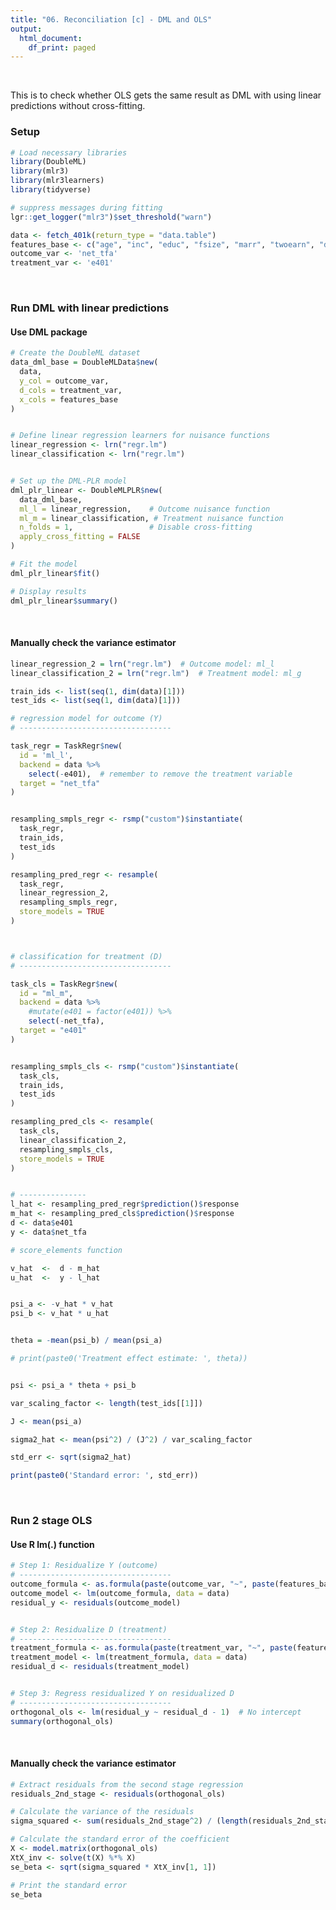 ```yaml
---
title: "06. Reconciliation [c] - DML and OLS"
output:
  html_document:
    df_print: paged
---
```

\


This is to check whether OLS gets the same result as DML with using linear predictions without cross-fitting.


### Setup

```r

# Load necessary libraries
library(DoubleML)
library(mlr3)
library(mlr3learners)
library(tidyverse)

# suppress messages during fitting
lgr::get_logger("mlr3")$set_threshold("warn")

data <- fetch_401k(return_type = "data.table")
features_base <- c("age", "inc", "educ", "fsize", "marr", "twoearn", "db", "pira", "hown")
outcome_var <- 'net_tfa'
treatment_var <- 'e401'

```

\

### Run DML with linear predictions

#### Use DML package

```r
# Create the DoubleML dataset
data_dml_base = DoubleMLData$new(
  data, 
  y_col = outcome_var, 
  d_cols = treatment_var, 
  x_cols = features_base
)


# Define linear regression learners for nuisance functions
linear_regression <- lrn("regr.lm")       
linear_classification <- lrn("regr.lm")  


# Set up the DML-PLR model
dml_plr_linear <- DoubleMLPLR$new(
  data_dml_base,
  ml_l = linear_regression,    # Outcome nuisance function
  ml_m = linear_classification, # Treatment nuisance function
  n_folds = 1,                 # Disable cross-fitting
  apply_cross_fitting = FALSE
)

# Fit the model
dml_plr_linear$fit()

# Display results
dml_plr_linear$summary()
```

\

#### Manually check the variance estimator


```r
linear_regression_2 = lrn("regr.lm")  # Outcome model: ml_l
linear_classification_2 = lrn("regr.lm")  # Treatment model: ml_g

train_ids <- list(seq(1, dim(data)[1]))
test_ids <- list(seq(1, dim(data)[1]))

# regression model for outcome (Y)
# ----------------------------------

task_regr = TaskRegr$new(
  id = 'ml_l', 
  backend = data %>%
    select(-e401),  # remember to remove the treatment variable
  target = "net_tfa"
)


resampling_smpls_regr <- rsmp("custom")$instantiate(
  task_regr, 
  train_ids,
  test_ids
)

resampling_pred_regr <- resample(
  task_regr, 
  linear_regression_2, 
  resampling_smpls_regr,
  store_models = TRUE
)



# classification for treatment (D)
# ----------------------------------

task_cls = TaskRegr$new(
  id = "ml_m", 
  backend = data %>% 
    #mutate(e401 = factor(e401)) %>%
    select(-net_tfa), 
  target = "e401"
)


resampling_smpls_cls <- rsmp("custom")$instantiate(
  task_cls, 
  train_ids,
  test_ids
)

resampling_pred_cls <- resample(
  task_cls, 
  linear_classification_2, 
  resampling_smpls_cls,
  store_models = TRUE
)


# ---------------
l_hat <- resampling_pred_regr$prediction()$response
m_hat <- resampling_pred_cls$prediction()$response
d <- data$e401
y <- data$net_tfa

# score_elements function

v_hat  <-  d - m_hat
u_hat  <-  y - l_hat


psi_a <- -v_hat * v_hat
psi_b <- v_hat * u_hat


theta = -mean(psi_b) / mean(psi_a)

# print(paste0('Treatment effect estimate: ', theta))


psi <- psi_a * theta + psi_b

var_scaling_factor <- length(test_ids[[1]])

J <- mean(psi_a)

sigma2_hat <- mean(psi^2) / (J^2) / var_scaling_factor

std_err <- sqrt(sigma2_hat)

print(paste0('Standard error: ', std_err))
```


\

### Run 2 stage OLS

#### Use R lm(.) function


```r
# Step 1: Residualize Y (outcome)
# ----------------------------------
outcome_formula <- as.formula(paste(outcome_var, "~", paste(features_base, collapse = "+")))
outcome_model <- lm(outcome_formula, data = data)
residual_y <- residuals(outcome_model)


# Step 2: Residualize D (treatment)
# ----------------------------------
treatment_formula <- as.formula(paste(treatment_var, "~", paste(features_base, collapse = "+")))
treatment_model <- lm(treatment_formula, data = data)
residual_d <- residuals(treatment_model)


# Step 3: Regress residualized Y on residualized D
# ----------------------------------
orthogonal_ols <- lm(residual_y ~ residual_d - 1)  # No intercept
summary(orthogonal_ols)

```

\

#### Manually check the variance estimator

```r
# Extract residuals from the second stage regression
residuals_2nd_stage <- residuals(orthogonal_ols)

# Calculate the variance of the residuals
sigma_squared <- sum(residuals_2nd_stage^2) / (length(residuals_2nd_stage) - 1)

# Calculate the standard error of the coefficient
X <- model.matrix(orthogonal_ols)
XtX_inv <- solve(t(X) %*% X)
se_beta <- sqrt(sigma_squared * XtX_inv[1, 1])

# Print the standard error
se_beta
```

